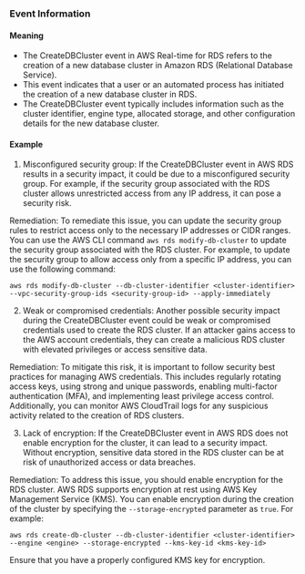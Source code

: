 
### Event Information

#### Meaning

- The CreateDBCluster event in AWS Real-time for RDS refers to the creation of a new database cluster in Amazon RDS (Relational Database Service).
- This event indicates that a user or an automated process has initiated the creation of a new database cluster in RDS.
- The CreateDBCluster event typically includes information such as the cluster identifier, engine type, allocated storage, and other configuration details for the new database cluster.

#### Example

1. Misconfigured security group: If the CreateDBCluster event in AWS RDS results in a security impact, it could be due to a misconfigured security group. For example, if the security group associated with the RDS cluster allows unrestricted access from any IP address, it can pose a security risk. 

Remediation: To remediate this issue, you can update the security group rules to restrict access only to the necessary IP addresses or CIDR ranges. You can use the AWS CLI command `aws rds modify-db-cluster` to update the security group associated with the RDS cluster. For example, to update the security group to allow access only from a specific IP address, you can use the following command:

```
aws rds modify-db-cluster --db-cluster-identifier <cluster-identifier> --vpc-security-group-ids <security-group-id> --apply-immediately
```

2. Weak or compromised credentials: Another possible security impact during the CreateDBCluster event could be weak or compromised credentials used to create the RDS cluster. If an attacker gains access to the AWS account credentials, they can create a malicious RDS cluster with elevated privileges or access sensitive data.

Remediation: To mitigate this risk, it is important to follow security best practices for managing AWS credentials. This includes regularly rotating access keys, using strong and unique passwords, enabling multi-factor authentication (MFA), and implementing least privilege access control. Additionally, you can monitor AWS CloudTrail logs for any suspicious activity related to the creation of RDS clusters.

3. Lack of encryption: If the CreateDBCluster event in AWS RDS does not enable encryption for the cluster, it can lead to a security impact. Without encryption, sensitive data stored in the RDS cluster can be at risk of unauthorized access or data breaches.

Remediation: To address this issue, you should enable encryption for the RDS cluster. AWS RDS supports encryption at rest using AWS Key Management Service (KMS). You can enable encryption during the creation of the cluster by specifying the `--storage-encrypted` parameter as `true`. For example:

```
aws rds create-db-cluster --db-cluster-identifier <cluster-identifier> --engine <engine> --storage-encrypted --kms-key-id <kms-key-id>
```

Ensure that you have a properly configured KMS key for encryption.


